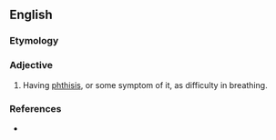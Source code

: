 ==English==

===Etymology===
{{suffix|phthisic|y}}

===Adjective===
{{en-adj}}

# Having [[phthisis]], or some symptom of it, as difficulty in breathing.

===References===
* {{R:Webster 1913}}